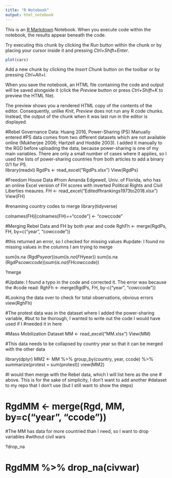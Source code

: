 ```yaml
---
title: "R Notebook"
output: html_notebook
---
```


This is an [R Markdown](http://rmarkdown.rstudio.com) Notebook. When you execute code within the notebook, the results appear beneath the code. 

Try executing this chunk by clicking the *Run* button within the chunk or by placing your cursor inside it and pressing *Ctrl+Shift+Enter*. 

```r
plot(cars)
```

Add a new chunk by clicking the *Insert Chunk* button on the toolbar or by pressing *Ctrl+Alt+I*.

When you save the notebook, an HTML file containing the code and output will be saved alongside it (click the *Preview* button or press *Ctrl+Shift+K* to preview the HTML file).

The preview shows you a rendered HTML copy of the contents of the editor. Consequently, unlike *Knit*, *Preview* does not run any R code chunks. Instead, the output of the chunk when it was last run in the editor is displayed.


#Rebel Governance Data: Huang 2016, Power-Sharing (PS) Manually entered
#PS data comes from two different datasets which are not available online (Mukherjee 2006; Hartzell and Hoddie 2003).  I added it manually to the RGD before uploading the data, because power-sharing is one of my main variables.  There are only a small number of cases where it applies, so I used the lists of power-sharing countries from both articles to add a binary 0/1 for PS.  
library(readxl)
RgdPs <- read_excel("RgdPs.xlsx")
View(RgdPs)

#Freedom House Data
#from Amanda Edgewell, Univ. of Florida, who has an online Excel version of FH scores with inverted Political Rights and Civil Liberties meaures.
FH <- read_excel("Editedfhrankings1973to2018.xlsx")
View(FH)

#renaming country codes to merge 
library(tidyverse)

colnames(FH)[colnames(FH)=="ccode"] <- "cowccode"

#Merging Rebel Data and FH by both year and code
RghFh <- merge(RgdPs, FH, by=c("year", "cowccode"))

#this returned an error, so I checked for missing values
#update: I found no missing values in the columns I am trying to merge

sum(is.na (RgdPs$year)) 
sum(is.na (FH$year))
sum(is.na (RgdPs$cowccode))
sum(is.na (FH$cowccode))

?merge

#Update: I found a typo in the code and corrected it.  The error was because the
#code read: RghFh <- merge(RgdPs, FH, by-c("year", "cowccode"))


#Looking the data over to check for total observations, obvious errors
view(RghFh)

#The protest data was in the dataset where I added the power-sharing variable, 
#but to be thorough, I wanted to write out the code I would have used if I
#needed it in here

#Mass Mobilization Dataset
MM <- read_excel("MM.xlsx")
View(MM)

#This data needs to be collapsed by country year so that it can be merged with the other data

library(dplyr)
MM2 <- MM %>% group_by(country, year, ccode) %>%
      summarize(protest = sum(protest))
view(MM2)

#I would then merge with the Rebel data, which I will list here as the one
# above.  This is for the sake of simplicity, I don't want to add another
#dataset to my repo that I don't use (but I still want to show the steps)

# RgdMM <- merge(Rgd, MM, by=c("year", "ccode"))

#The MM has data for more countried than I need, so I want to drop variables
#without civil wars

?drop_na

# RgdMM %>% drop_na(civwar)






